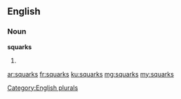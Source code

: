 ==English==

===Noun===
'''squarks'''

# {{plural of|squark}}

[[Category:English plurals]]

[[ar:squarks]]
[[fr:squarks]]
[[ku:squarks]]
[[mg:squarks]]
[[my:squarks]]